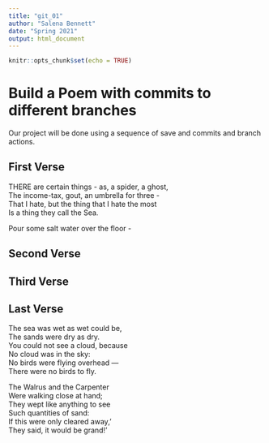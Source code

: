 ```yaml
---
title: "git_01"
author: "Salena Bennett"
date: "Spring 2021"
output: html_document
---
```


```r
knitr::opts_chunk$set(echo = TRUE)
```
# Build a Poem with commits to different branches
Our project will be done using a sequence of save and commits and branch actions.
<!-- Do not modify or change any text in "!--" bracketed areas such as this --- these are instructions to
you, if you change any of this the git program will notice it and compromise your git merging strategy !-->

## First Verse 
<!--Put the first five lines of a poem by Lewis Carrol in this section!-->
  
THERE are certain things - as, a spider, a ghost,  
The income-tax, gout, an umbrella for three -  
That I hate, but the thing that I hate the most  
Is a thing they call the Sea.  
  
Pour some salt water over the floor -  
  
## Second Verse
<!--Put the first five lines of a poem by Robert Frost here!-->

## Third Verse
<!--Put the first two verses of The Walrus and the Carpenter here!-->

## Last Verse
<!--Put a short poem of your choice 8-20 lines,here!-->
  
The sea was wet as wet could be,  
      The sands were dry as dry.  
You could not see a cloud, because  
      No cloud was in the sky:  
No birds were flying overhead —  
      There were no birds to fly.  
  
The Walrus and the Carpenter  
      Were walking close at hand;  
They wept like anything to see  
      Such quantities of sand:  
If this were only cleared away,'  
      They said, it would be grand!'  
  
